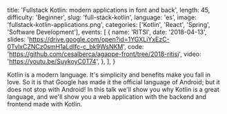   title: 'Fullstack Kotlin: modern applications in font and back',
  length: 45,
  difficulty: 'Beginner',
  slug: 'full-stack-kotlin',
  language: 'es',
  image: 'fullstack-kotlin-applications.png',
  categories: ['Kotlin', 'React', 'Spring', 'Software Development'],
  events: [
    {
      name: 'RITSI',
      date: '2018-04-13',
      slides: 'https://drive.google.com/open?id=1YGXLiYxEzC-0TvlxCZNCz0smH1aLdIfc-c_bk9WsNKM',
      code: 'https://github.com/cesalberca/agappe-front/tree/2018-ritisi',
      video: 'https://youtu.be/SuykoyC0T74',
    },
  ],
}

Kotlin is a modern language. It's simplicity and benefits make you fall in love. So it is that Google has made it the official language of Android; but it does not stop with Android! In this talk we'll show you why Kotlin is a great language, and we'll show you a web application with the backend and frontend made with Kotlin.
